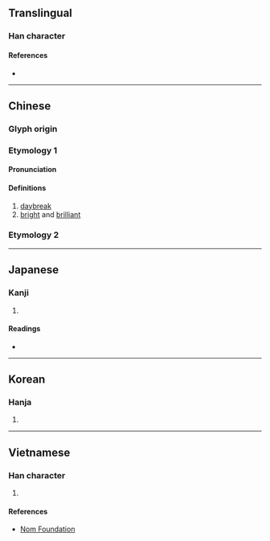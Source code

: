 {{also|皜}}
{{character info/new}}
==Translingual==

===Han character===
{{Han char|rn=72|rad=日|as=10|sn=14|four=60227|canj=AYRB|ids=⿱日高}}

====References====
* {{Han ref|kx=0498.430|dkj=14089|dj=0867.210|hdz=21530.160|uh=66A0|ud=26272|bh=E1F7|bd=57847}}

----

==Chinese==
{{zh-forms}}

===Glyph origin===
{{Han etym}}

===Etymology 1===

====Pronunciation====
{{zh-pron
|m=gǎo
|c=gou2
|mc=y
|oc=y
|ma=
|cat=n,a
}}

====Definitions====
{{zh-hanzi}}

# [[daybreak]]
# [[bright]] and [[brilliant]]

===Etymology 2===
{{zh-see|皓|v}}

----

==Japanese==

===Kanji===
{{ja-kanji|grade=|rs=日10}}

# {{defn|lang=ja|sort=日10}}

====Readings====
* {{ja-readings|on=[[こう]] (kō)|kun=}}

----

==Korean==

===Hanja===
{{ko-hanja|hangeul=[[고]], [[호]]|eumhun=|rv=go, ho|mr=ko, ho|y=ko, ho}}

# {{defn|lang=ko|sort=日10}}

----

==Vietnamese==

===Han character===
{{vi-readings|rs=日10|hanviet=hạo}}

# {{defn|lang=vi|sort=日10}}

====References====
* [http://nomfoundation.org/common/nom_details.php?codepoint=66a0 Nom Foundation]